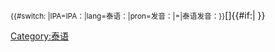 <onlyinclude><small>{{#switch: {{{2}}}|IPA=IPA：|lang=泰语：|pron=发音：|=|泰语发音：}}</small><span title="Pronunciation in IPA" class="IPA">[[WP:泰语与老挝语国际音标|[{{{1}}}]]]</span>{{#if:{{{3|}}}|{{IPA audio link|{{{3}}} }} }}</onlyinclude><noinclude>

{{documentation|Template:usage of IPA templates}}

<!-- PLEASE ADD CATEGORIES BELOW THIS LINE, THANKS. -->

[[Category:IPA語言模板|{{PAGENAME}}]]
[[Category:泰语]]
<!-- PLEASE ADD INTERWIKIS BELOW THIS LINE, THANKS. -->
</noinclude>